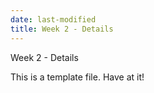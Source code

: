 ```yaml
---
date: last-modified
title: Week 2 - Details
---
```


Week 2 - Details

This is a template file.  Have at it!

